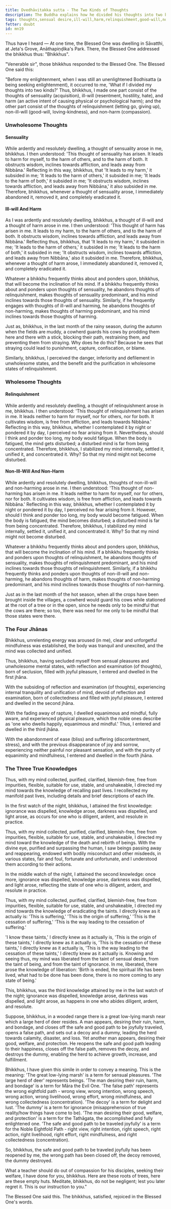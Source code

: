 ```yaml
---
title: Dvedhāvitakka sutta - The Two Kinds of Thoughts
description: The Buddha explains how he divided his thoughts into two kinds - 1) thoughts of sensuality, ill-will, and harm; and 2) thoughts of relinquishment, non-ill-will, and non-harm. He explains how he abandoned harmful thoughts and cultivated wholesome thoughts, leading to the attainment of the four jhānas and the three knowledges.
tags: thoughts,sensual desire,ill-will,harm,relinquishment,good-will,non-harm,loving-kindness,compassion,wholesome,unwholesome,jhāna,divine eye,recollection,liberation,mn,mn1-50,mn11-20,way of practice,right intention
fetter: doubt
id: mn19
---
```


Thus have I heard — At one time, the Blessed One was dwelling in Sāvatthi, at Jeta's Grove, Anāthapiṇḍika's Park. There, the Blessed One addressed the bhikkhus thus: "Bhikkhus".

"Venerable sir", those bhikkhus responded to the Blessed One. The Blessed One said this: 

"Before my enlightenment, when I was still an unenlightened Bodhisatta (a being seeking enlightenment), it occurred to me, 'What if I divided my thoughts into two kinds?' Thus, bhikkhus, I made one part consist of the thoughts of sensuality (acquisition), ill-will (resentment, hostility, hate), and harm (an active intent of causing physical or psychological harm); and the other part consist of the thoughts of relinquishment (letting go, giving up), non-ill-will (good-will, loving-kindness), and non-harm (compassion).

### Unwholesome Thoughts

#### Sensuality

While ardently and resolutely dwelling, a thought of sensuality arose in me, bhikkhus. I then understood: 'This thought of sensuality has arisen. It leads to harm for myself, to the harm of others, and to the harm of both. It obstructs wisdom, inclines towards affliction, and leads away from Nibbāna.' Reflecting in this way, bhikkhus, that 'It leads to my harm,' it subsided in me; 'It leads to the harm of others,' it subsided in me; 'It leads to the harm of both,' it subsided in me; 'It obstructs wisdom, inclines towards affliction, and leads away from Nibbāna,' it also subsided in me. Therefore, bhikkhus, whenever a thought of sensuality arose, I immediately abandoned it, removed it, and completely eradicated it.

#### Ill-will And Harm

As I was ardently and resolutely dwelling, bhikkhus, a thought of ill-will and a thought of harm arose in me. I then understood: 'This thought of harm has arisen in me. It leads to my harm, to the harm of others, and to the harm of both. It obstructs wisdom, inclines towards affliction, and leads away from Nibbāna.' Reflecting thus, bhikkhus, that 'It leads to my harm,' it subsided in me; 'It leads to the harm of others,' it subsided in me; 'It leads to the harm of both,' it subsided in me; 'It obstructs wisdom, inclines towards affliction, and leads away from Nibbāna,' also it subsided in me. Therefore, bhikkhus, whenever a thought of harm arose, I immediately abandoned it, removed it, and completely eradicated it.

Whatever a bhikkhu frequently thinks about and ponders upon, bhikkhus, that will become the inclination of his mind. If a bhikkhu frequently thinks about and ponders upon thoughts of sensuality, he abandons thoughts of relinquishment, makes thoughts of sensuality predominant, and his mind inclines towards those thoughts of sensuality. Similarly, if he frequently engages with thoughts of ill-will and harming, he abandons thoughts of non-harming, makes thoughts of harming predominant, and his mind inclines towards those thoughts of harming.

Just as, bhikkhus, in the last month of the rainy season, during the autumn when the fields are muddy, a cowherd guards his cows by prodding them here and there with a stick, blocking their path, restraining them, and preventing them from straying. Why does he do this? Because he sees that straying could lead to punishment, capture, confiscation, or blame.

Similarly, bhikkhus, I perceived the danger, inferiority and defilement in unwholesome states, and the benefit and the purification in wholesome states of relinquishment.

### Wholesome Thoughts

#### Relinquishment

While ardently and resolutely dwelling, a thought of relinquishment arose in me, bhikkhus. I then understood: 'This thought of relinquishment has arisen in me. It leads neither to harm for myself, nor for others, nor for both. It cultivates wisdom, is free from affliction, and leads towards Nibbāna.' Reflecting in this way, bhikkhus, whether I contemplated it by night or pondered it by day, I perceived no fear arising from it. Nevertheless, should I think and ponder too long, my body would fatigue. When the body is fatigued, the mind gets disturbed; a disturbed mind is far from being concentrated. Therefore, bhikkhus, I stabilized my mind internally, settled it, unified it, and concentrated it. Why? So that my mind might not become disturbed.

#### Non-Ill-Will And Non-Harm

While ardently and resolutely dwelling, bhikkhus, thoughts of non-ill-will and non-harming arose in me. I then understood: 'This thought of non-harming has arisen in me. It leads neither to harm for myself, nor for others, nor for both. It cultivates wisdom, is free from affliction, and leads towards Nibbāna.' Reflecting in this way, bhikkhus, whether I contemplated it by night or pondered it by day, I perceived no fear arising from it. However, should I think and ponder too long, my body would become fatigued. When the body is fatigued, the mind becomes disturbed; a disturbed mind is far from being concentrated. Therefore, bhikkhus, I stabilized my mind internally, settled it, unified it, and concentrated it. Why? So that my mind might not become disturbed.

Whatever a bhikkhu frequently thinks about and ponders upon, bhikkhus, that will become the inclination of his mind. If a bhikkhu frequently thinks and ponders upon thoughts of relinquishment, he abandons thoughts of sensuality, makes thoughts of relinquishment predominant, and his mind inclines towards those thoughts of relinquishment. Similarly, if a bhikkhu frequently thinks and ponders upon thoughts of non-ill-will and non-harming, he abandons thoughts of harm, makes thoughts of non-harming predominant, and his mind inclines towards those thoughts of non-harming.

Just as in the last month of the hot season, when all the crops have been brought inside the villages, a cowherd would guard his cows while stationed at the root of a tree or in the open, since he needs only to be mindful that the cows are there; so too, there was need for me only to be mindful that those states were there.

### The Four Jhānas

Bhikkhus, unrelenting energy was aroused (in me), clear and unforgetful mindfulness was established, the body was tranquil and unexcited, and the mind was collected and unified.

Thus, bhikkhus, having secluded myself from sensual pleasures and unwholesome mental states, with reflection and examination (of thoughts), born of seclusion, filled with joyful pleasure, I entered and dwelled in the first jhāna.

With the subsiding of reflection and examination (of thoughts), experiencing internal tranquility and unification of mind, devoid of reflection and examination, born of collectedness and filled with joyful pleasure, I entered and dwelled in the second jhāna.

With the fading away of rapture, I dwelled equanimous and mindful, fully aware, and experienced physical pleasure, which the noble ones describe as 'one who dwells happily, equanimous and mindful.' Thus, I entered and dwelled in the third jhāna.

With the abandonment of ease (bliss) and suffering (discontentment, stress), and with the previous disappearance of joy and sorrow, experiencing neither painful nor pleasant sensation, and with the purity of equanimity and mindfulness, I entered and dwelled in the fourth jhāna.

### The Three True Knowledges

Thus, with my mind collected, purified, clarified, blemish-free, free from impurities, flexible, suitable for use, stable, and unshakeable, I directed my mind towards the knowledge of recalling past lives. I recollected my manifold past lives, including details and brief descriptions of each life.

In the first watch of the night, bhikkhus, I attained the first knowledge: ignorance was dispelled, knowledge arose, darkness was dispelled, and light arose, as occurs for one who is diligent, ardent, and resolute in practice.

Thus, with my mind collected, purified, clarified, blemish-free, free from impurities, flexible, suitable for use, stable, and unshakeable, I directed my mind toward the knowledge of the death and rebirth of beings. With the divine eye, purified and surpassing the human, I saw beings passing away and reappearing, endowed with bodily misconduct and other misdeeds, in various states, fair and foul, fortunate and unfortunate, and I understood them according to their actions.

In the middle watch of the night, I attained the second knowledge: once more, ignorance was dispelled, knowledge arose, darkness was dispelled, and light arose, reflecting the state of one who is diligent, ardent, and resolute in practice.

Thus, with my mind collected, purified, clarified, blemish-free, free from impurities, flexible, suitable for use, stable, and unshakeable, I directed my mind towards the knowledge of eradicating the taints. I directly knew as it actually is: 'This is suffering,' 'This is the origin of suffering,' 'This is the cessation of suffering,' 'This is the way leading to the cessation of suffering.'

'I know these taints,' I directly knew as it actually is, 'This is the origin of these taints,' I directly knew as it actually is, 'This is the cessation of these taints,' I directly knew as it actually is, 'This is the way leading to the cessation of these taints,' I directly knew as it actually is. Knowing and seeing thus, my mind was liberated from the taint of sensual desire, from the taint of being, and from the taint of ignorance. In me, liberated, there arose the knowledge of liberation: 'Birth is ended, the spiritual life has been lived, what had to be done has been done, there is no more coming to any state of being.'

This, bhikkhus, was the third knowledge attained by me in the last watch of the night; ignorance was dispelled, knowledge arose, darkness was dispelled, and light arose, as happens in one who abides diligent, ardent, and resolute.

Suppose, bhikkhus, in a wooded range there is a great low-lying marsh near which a large herd of deer resides. A man appears, desiring their ruin, harm, and bondage, and closes off the safe and good path to be joyfully traveled, opens a false path, and sets out a decoy and a dummy, leading the herd towards calamity, disaster, and loss. Yet another man appears, desiring their good, welfare, and protection. He reopens the safe and good path leading to their happiness, closes off the false path, removes the decoy, and destroys the dummy, enabling the herd to achieve growth, increase, and fulfillment.

Bhikkhus, I have given this simile in order to convey a meaning. This is the meaning: 'The great low-lying marsh' is a term for sensual pleasures. 'The large herd of deer' represents beings. 'The man desiring their ruin, harm, and bondage' is a term for Māra the Evil One. 'The false path' represents the wrong eightfold path - wrong view, wrong intention, wrong speech, wrong action, wrong livelihood, wrong effort, wrong mindfulness, and wrong collectedness (concentration). 'The decoy' is a term for delight and lust. 'The dummy' is a term for ignorance (misapprehension of true reality/how things have come to be). 'The man desiring their good, welfare, and protection' is a term for the Tathāgata, the accomplished and fully enlightened one. 'The safe and good path to be traveled joyfully' is a term for the Noble Eightfold Path - right view, right intention, right speech, right action, right livelihood, right effort, right mindfulness, and right collectedness (concentration).

So, bhikkhus, the safe and good path to be traveled joyfully has been reopened by me, the wrong path has been closed off, the decoy removed, the dummy destroyed.

What a teacher should do out of compassion for his disciples, seeking their welfare, I have done for you, bhikkhus. Here are these roots of trees, here are these empty huts. Meditate, bhikkhus, do not be negligent; lest you later regret it. This is our instruction to you."

The Blessed One said this. The bhikkhus, satisfied, rejoiced in the Blessed One's words.